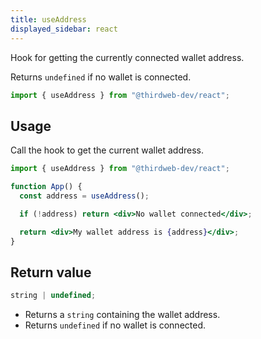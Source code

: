 ```yaml
---
title: useAddress
displayed_sidebar: react
---
```


Hook for getting the currently connected wallet address.

Returns `undefined` if no wallet is connected.

```jsx
import { useAddress } from "@thirdweb-dev/react";
```

## Usage

Call the hook to get the current wallet address.

```jsx
import { useAddress } from "@thirdweb-dev/react";

function App() {
  const address = useAddress();

  if (!address) return <div>No wallet connected</div>;

  return <div>My wallet address is {address}</div>;
}
```

## Return value

```ts
string | undefined;
```

- Returns a `string` containing the wallet address.
- Returns `undefined` if no wallet is connected.
